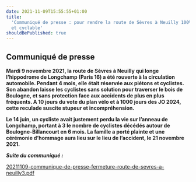 ```yaml
---
date: 2021-11-09T15:55:55+01:00
title:
  'Communiqué de presse : pour rendre la route de Sèvres à Neuilly 100% piéton
  et cyclable'
shouldBePublished: true
---
```


## Communiqué de presse

**Mardi 9 novembre 2021, la route de Sèvres à Neuilly qui longe l’hippodrome de Longchamp (Paris 16) a été rouverte à la circulation automobile. Pendant 4 mois, elle était réservée aux piétons et cyclistes. Son abandon laisse les cyclistes sans solution pour traverser le bois de Boulogne, et sans protection face aux accidents de plus en plus fréquents. A 10 jours du vote du plan vélo et à 1000 jours des JO 2024, cette reculade suscite stupeur et incompréhension.**

**Le 14 juin, un cycliste avait justement perdu la vie sur l’anneau de Longchamp, portant à 3 le nombre de cyclistes décédés autour de Boulogne-Billancourt en 6 mois. La famille a porté plainte et une cérémonie d’hommage aura lieu sur le lieu de l’accident, le 21 novembre 2021.**

**_Suite du communiqué :_**

[20211109-communique-de-presse-fermeture-route-de-sevres-a-neuilly3.pdf](/media/20211109-communique-de-presse-fermeture-route-de-sevres-a-neuilly3.pdf '20211109-communique-de-presse-fermeture-route-de-sevres-a-neuilly3.pdf')
